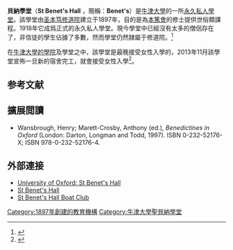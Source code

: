 {{Infobox Oxford college
| name = St Benet's Hall
| photo = [[File:St_Benet's_Hall_Garden.jpeg|200px]]
| infobox_colour = black
| colours = {{scarf|start}}
{{cell3|black}}{{cell|white}}{{cell|#66CCFF}}{{cell|white}}{{cell3|black}}{{cell|white}}{{cell|#66CCFF}}{{cell|white}}{{cell3|black}}
{{scarf|end}}
| college_name = St Benet's Hall
| latin_name = Aula Privata Sancti Benedicti
| named_for = [[努西亚的本笃|圣本笃]]
| motto = {{smallcaps|Ausculta, o fili, praecepta magistri}}<br /> ''Listen, O child, to the master's precepts''
| established = 1897 
| sister_college = 
| head_label = Master
| head =Werner Jeanrond
| undergraduates = 47
| graduates = 18
| latitude = 51.757952
| longitude = -1.260787
| location = 牛津聖吉爾斯街
| homepage=[http://www.st-benets.ox.ac.uk/ st-benets.ox.ac.uk]
| boat_club = [http://boatcaptai0.wix.com/stbenetshallboatclub Boat Club]
| shield = [[File:St_Benet's_Hall_Oxford_Coat_Of_Arms.svg|150px]]
| blazon = Per fesse dancetté or and azure, a chief per pale gules and of the second, charged on the dexter with two keys in saltire or and argent, and on the sinister with a cross flory between five martlets of the first.
}}
'''貝納學堂'''（'''St Benet's Hall''' ，簡稱：'''Benet's'''）是[[牛津大學|牛津大學]]的一所[[永久私人學堂|永久私人學堂]]。該學堂由[[圣本笃修道院|圣本笃修道院]]建立于1897年，目的是為[[本篤會|本篤會]]的修士提供世俗類課程。1918年它成爲正式的永久私人學堂。現今學堂中已經沒有太多的僧侶存在了，非信徒的學生佔據了多數，然而學堂仍然隷屬于修道院。<ref>{{cite web|last=Reisz|first=Matthew|title=St Benet’s: fellowship of the ecumenical table|url=http://www.timeshighereducation.co.uk/news/st-benets-fellowship-of-the-ecumenical-table/2009726.article|work=Times Higher Education|accessdate=18 December 2013|archive-date=2015-03-19|archive-url=https://web.archive.org/web/20150319042711/http://www.timeshighereducation.co.uk/news/st-benets-fellowship-of-the-ecumenical-table/2009726.article|dead-url=no}}</ref> 

在[[牛津大學學院|牛津大學的學院]]及學堂之中，該學堂是最晚接受女性入學的，2013年11月該學堂宣佈一旦新的宿舍完工，就會接受女性入學<ref>{{cite web|last=Gurney-Read|first=Josey|title=Oxford hall announces decision to admit women|url=http://www.telegraph.co.uk/education/educationnews/10497607/Oxford-hall-announces-decision-to-admit-women.html|work=The Telegraph|accessdate=8 December 2013|archive-date=2020-07-20|archive-url=https://web.archive.org/web/20200720145414/https://www.telegraph.co.uk/education/educationnews/10497607/Oxford-hall-announces-decision-to-admit-women.html|dead-url=no}}</ref>。

==参考文献==
{{reflist}}

==擴展閲讀==
* Wansbrough, Henry; Marett-Crosby, Anthony (ed.), ''Benedictines in Oxford'' (London: Darton, Longman and Todd, 1997). ISBN 0-232-52176-X; ISBN 978-0-232-52176-4.

==外部連接==
*[http://www.ox.ac.uk/colleges/colleges_and_halls_az/stbenets.html University of Oxford: St Benet's Hall] {{Wayback|url=http://www.ox.ac.uk/colleges/colleges_and_halls_az/stbenets.html |date=20081218221528 }}
*[http://www.st-benets.ox.ac.uk/ St Benet's Hall] {{Wayback|url=http://www.st-benets.ox.ac.uk/ |date=20130123094430 }}
*[http://boatcaptai0.wix.com/stbenetshallboatclub# St Benet's Hall Boat Club] {{Wayback|url=http://boatcaptai0.wix.com/stbenetshallboatclub |date=20141125094140 }}

{{牛津大學}}

{{DEFAULTSORT:Saint Benet's Hall, Oxford}}
[[Category:1897年創建的教育機構|Category:1897年創建的教育機構]]
[[Category:牛津大學聖貝納學堂|Category:牛津大學聖貝納學堂]]